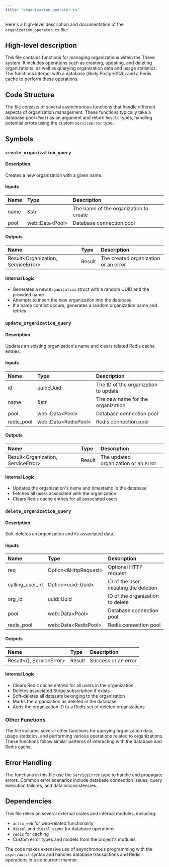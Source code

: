 ```yaml
---
title: "organization_operator.rs"
---
```


Here's a high-level description and documentation of the `organization_operator.rs` file:

## High-level description

This file contains functions for managing organizations within the Trieve system. It includes operations such as creating, updating, and deleting organizations, as well as querying organization data and usage statistics. The functions interact with a database (likely PostgreSQL) and a Redis cache to perform these operations.

## Code Structure

The file consists of several asynchronous functions that handle different aspects of organization management. These functions typically take a database pool (`Pool`) as an argument and return `Result` types, handling potential errors using the custom `ServiceError` type.

## Symbols

### `create_organization_query`
#### Description
Creates a new organization with a given name.

#### Inputs
| Name | Type | Description |
|:-----|:-----|:------------|
| name | &str | The name of the organization to create |
| pool | web::Data&lt;Pool&gt; | Database connection pool |

#### Outputs
| Name | Type | Description |
|:-----|:-----|:------------|
| Result&lt;Organization, ServiceError&gt; | Result | The created organization or an error |

#### Internal Logic
- Generates a new `Organization` struct with a random UUID and the provided name
- Attempts to insert the new organization into the database
- If a name conflict occurs, generates a random organization name and retries

### `update_organization_query`
#### Description
Updates an existing organization's name and clears related Redis cache entries.

#### Inputs
| Name | Type | Description |
|:-----|:-----|:------------|
| id | uuid::Uuid | The ID of the organization to update |
| name | &str | The new name for the organization |
| pool | web::Data&lt;Pool&gt; | Database connection pool |
| redis_pool | web::Data&lt;RedisPool&gt; | Redis connection pool |

#### Outputs
| Name | Type | Description |
|:-----|:-----|:------------|
| Result&lt;Organization, ServiceError&gt; | Result | The updated organization or an error |

#### Internal Logic
- Updates the organization's name and timestamp in the database
- Fetches all users associated with the organization
- Clears Redis cache entries for all associated users

### `delete_organization_query`
#### Description
Soft-deletes an organization and its associated data.

#### Inputs
| Name | Type | Description |
|:-----|:-----|:------------|
| req | Option&lt;&HttpRequest&gt; | Optional HTTP request |
| calling_user_id | Option&lt;uuid::Uuid&gt; | ID of the user initiating the deletion |
| org_id | uuid::Uuid | ID of the organization to delete |
| pool | web::Data&lt;Pool&gt; | Database connection pool |
| redis_pool | web::Data&lt;RedisPool&gt; | Redis connection pool |

#### Outputs
| Name | Type | Description |
|:-----|:-----|:------------|
| Result&lt;(), ServiceError&gt; | Result | Success or an error |

#### Internal Logic
- Clears Redis cache entries for all users in the organization
- Deletes associated Stripe subscription if exists
- Soft-deletes all datasets belonging to the organization
- Marks the organization as deleted in the database
- Adds the organization ID to a Redis set of deleted organizations

### Other Functions
The file includes several other functions for querying organization data, usage statistics, and performing various operations related to organizations. These functions follow similar patterns of interacting with the database and Redis cache.

## Error Handling
The functions in this file use the `ServiceError` type to handle and propagate errors. Common error scenarios include database connection issues, query execution failures, and data inconsistencies.

## Dependencies
This file relies on several external crates and internal modules, including:
- `actix_web` for web-related functionality
- `diesel` and `diesel_async` for database operations
- `redis` for caching
- Custom error types and models from the project's modules

The code makes extensive use of asynchronous programming with the `async/await` syntax and handles database transactions and Redis operations in a concurrent manner.